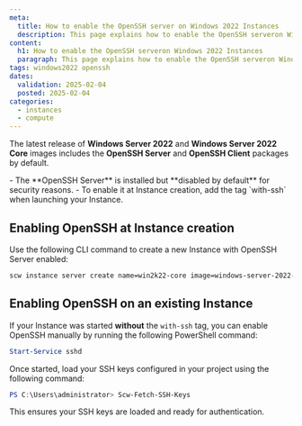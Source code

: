 ```yaml
---
meta:
  title: How to enable the OpenSSH server on Windows 2022 Instances
  description: This page explains how to enable the OpenSSH serveron Windows 2022 Instances
content:
  h1: How to enable the OpenSSH serveron Windows 2022 Instances
  paragraph: This page explains how to enable the OpenSSH serveron Windows 2022 Instances
tags: windows2022 openssh
dates:
  validation: 2025-02-04
  posted: 2025-02-04
categories:
  - instances
  - compute
---
```


The latest release of **Windows Server 2022** and **Windows Server 2022 Core** images includes the **OpenSSH Server** and **OpenSSH Client** packages by default.

<Message type="tip">
- The **OpenSSH Server** is installed but **disabled by default** for security reasons.
- To enable it at Instance creation, add the tag `with-ssh` when launching your Instance.
</Message>

## Enabling OpenSSH at Instance creation

Use the following CLI command to create a new Instance with OpenSSH Server enabled:

```sh
scw instance server create name=win2k22-core image=windows-server-2022-core tags.0=with-ssh type=POP2-2C-8G-WIN admin-password-encryption-ssh-key-id={ssh_key_id}
```

## Enabling OpenSSH on an existing Instance

If your Instance was started **without** the `with-ssh` tag, you can enable OpenSSH manually by running the following PowerShell command:

```powershell
Start-Service sshd
```

Once started, load your SSH keys configured in your project using the following command:

```powershell
PS C:\Users\administrator> Scw-Fetch-SSH-Keys
```

This ensures your SSH keys are loaded and ready for authentication.